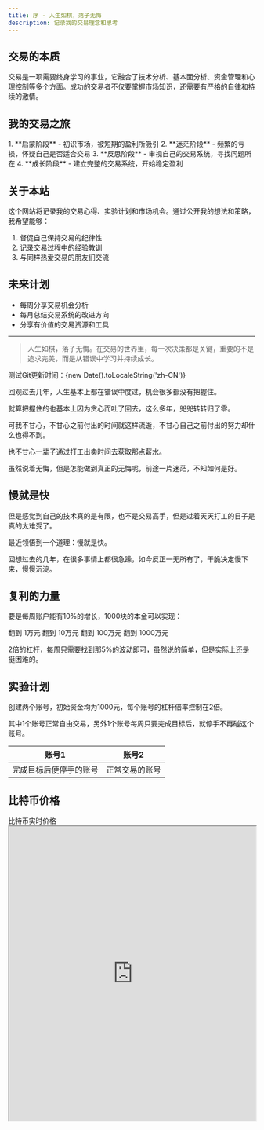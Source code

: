```yaml
---
title: 序 - 人生如棋，落子无悔
description: 记录我的交易理念和思考
---
```



## 交易的本质

交易是一项需要终身学习的事业，它融合了技术分析、基本面分析、资金管理和心理控制等多个方面。成功的交易者不仅要掌握市场知识，还需要有严格的自律和持续的激情。

## 我的交易之旅

<Steps>
1. **启蒙阶段** - 初识市场，被短期的盈利所吸引
2. **迷茫阶段** - 频繁的亏损，怀疑自己是否适合交易
3. **反思阶段** - 审视自己的交易系统，寻找问题所在
4. **成长阶段** - 建立完整的交易系统，开始稳定盈利
</Steps>

## 关于本站

这个网站将记录我的交易心得、实验计划和市场机会。通过公开我的想法和策略，我希望能够：

1. 督促自己保持交易的纪律性
2. 记录交易过程中的经验教训
3. 与同样热爱交易的朋友们交流

## 未来计划

- 每周分享交易机会分析
- 每月总结交易系统的改进方向
- 分享有价值的交易资源和工具

---

> 人生如棋，落子无悔。在交易的世界里，每一次决策都是关键，重要的不是追求完美，而是从错误中学习并持续成长。

测试Git更新时间：{new Date().toLocaleString('zh-CN')}

回观过去几年，人生基本上都在错误中度过，机会很多都没有把握住。

就算把握住的也基本上因为贪心而吐了回去，这么多年，兜兜转转归了零。

可我不甘心，不甘心之前付出的时间就这样流逝，不甘心自己之前付出的努力却什么也得不到。

也不甘心一辈子通过打工出卖时间去获取那点薪水。

虽然说着无悔，但是怎能做到真正的无悔呢，前途一片迷茫，不知如何是好。

## 慢就是快

<div class="flex items-center gap-4 p-4 bg-blue-50 dark:bg-blue-900/20 rounded-lg mb-6">
  <div>
    <p class="font-bold">但是感觉到自己的技术真的是有限，也不是交易高手，但是过着天天打工的日子是真的太难受了。</p>
    <p class="mt-2">最近领悟到一个道理：<span class="text-blue-600 dark:text-blue-400 font-bold">慢就是快</span>。</p>
  </div>
</div>

回想过去的几年，在很多事情上都很急躁，如今反正一无所有了，干脆决定慢下来，慢慢沉淀。

## 复利的力量

<div class="p-4 border border-green-200 dark:border-green-800 rounded-lg bg-green-50 dark:bg-green-900/20 mb-6">
  <p class="font-bold text-center mb-4">要是每周账户能有10%的增长，1000块的本金可以实现：</p>

  <CardGrid>
    <Card title="第25周">
      翻到 <span class="text-green-600 dark:text-green-400 font-bold text-xl">1万元</span>
    </Card>
    <Card title="第49周">
      翻到 <span class="text-green-600 dark:text-green-400 font-bold text-xl">10万元</span>
    </Card>
    <Card title="第73周">
      翻到 <span class="text-green-600 dark:text-green-400 font-bold text-xl">100万元</span>
    </Card>
    <Card title="第97周">
      翻到 <span class="text-green-600 dark:text-green-400 font-bold text-xl">1000万元</span>
    </Card>
  </CardGrid>
</div>

2倍的杠杆，每周只需要找到那5%的波动即可，虽然说的简单，但是实际上还是挺困难的。

## 实验计划
创建两个账号，初始资金均为1000元，每个账号的杠杆倍率控制在2倍。

其中1个账号正常自由交易，另外1个账号每周只要完成目标后，就停手不再碰这个账号。

<table class="w-full my-6 border-collapse">
  <thead>
    <tr>
      <th class="p-4 bg-purple-50 dark:bg-purple-900/20 rounded-tl-lg rounded-bl-lg border border-gray-200 dark:border-gray-700 text-left">账号1</th>
      <th class="p-4 bg-amber-50 dark:bg-amber-900/20 rounded-tr-lg rounded-br-lg border border-gray-200 dark:border-gray-700 text-left">账号2</th>
    </tr>
  </thead>
  <tbody>
    <tr>
      <td class="p-4 bg-purple-50/50 dark:bg-purple-900/10 border border-gray-200 dark:border-gray-700">完成目标后便停手的账号</td>
      <td class="p-4 bg-amber-50/50 dark:bg-amber-900/10 border border-gray-200 dark:border-gray-700">正常交易的账号</td>
    </tr>
  </tbody>
</table>

## 比特币价格

<div class="border-2 border-gray-200 dark:border-gray-800 rounded-xl overflow-hidden shadow-xl my-8 max-w-none mx-[-5rem] sm:mx-[-10rem] md:mx-[-15rem]">
  <div class="bg-gray-100 dark:bg-gray-800 text-gray-800 dark:text-gray-200 py-3 px-6 font-bold text-xl border-b-2 border-gray-200 dark:border-gray-700">
    比特币实时价格
  </div>
  <iframe 
    src="https://www.tradingview.com/widgetembed/?frameElementId=tradingview_9ebf9&symbol=BINANCE%3ABTCUSDT&interval=D&hidesidetoolbar=0&symboledit=1&saveimage=1&toolbarbg=f1f3f6&studies=%5B%5D&theme=dark&style=1&timezone=Asia%2FShanghai&withdateranges=1&showpopupbutton=1"
    class="w-full h-[600px] border-0"
    style="min-height: 600px; min-width: 100%;"
    allow="accelerometer; autoplay; clipboard-write; encrypted-media; gyroscope; picture-in-picture"
    allowfullscreen
  ></iframe>
</div> 